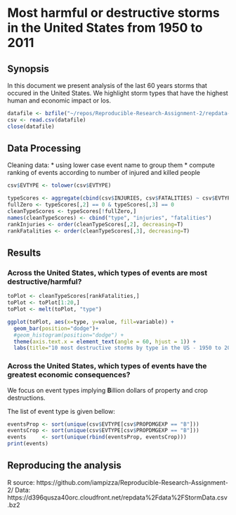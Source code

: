 Most harmful or destructive storms in the United States from 1950 to 2011
========================================================

## Synopsis
In this document we present analysis of the last 60 years storms that occured in the United States. We highlight storm types that have the highest human and economic impact or los.

```r
datafile <- bzfile("~/repos/Reproducible-Research-Assignment-2/repdata-data-StormData.csv.bz2", "r")
csv <- read.csv(datafile)
close(datafile)
```


## Data Processing

Cleaning data:
* using lower case event name to group them
* compute ranking of events according to number of injured and killed people

```r
csv$EVTYPE <- tolower(csv$EVTYPE)

typeScores <- aggregate(cbind(csv$INJURIES, csv$FATALITIES) ~ csv$EVTYPE, csv, sum) # 10s
fullZero <- typeScores[,2] == 0 & typeScores[,3] == 0
cleanTypeScores <- typeScores[!fullZero,]
names(cleanTypeScores) <- cbind("type", "injuries", "fatalities")
rankInjuries <- order(cleanTypeScores[,2], decreasing=T)
rankFatalities <- order(cleanTypeScores[,3], decreasing=T)

```


## Results

### Across the United States, which types of events are most destructive/harmful?

```r
toPlot <- cleanTypeScores[rankFatalities,]
toPlot <- toPlot[1:20,]
toPlot <- melt(toPlot, "type")

ggplot(toPlot, aes(x=type, y=value, fill=variable)) + 
  geom_bar(position="dodge")+
  #geom_histogram(position="dodge") +
  theme(axis.text.x = element_text(angle = 60, hjust = 1)) +
  labs(title="10 most destructive storms by type in the US - 1950 to 2011")

```

### Across the United States, which types of events have the greatest economic consequences?

We focus on event types implying **B**illion dollars of property and crop destructions.

The list of event type is given bellow:

```r
eventsProp <- sort(unique(csv$EVTYPE[csv$PROPDMGEXP == "B"]))
eventsCrop <- sort(unique(csv$EVTYPE[csv$PROPDMGEXP == "B"]))
events     <- sort(unique(rbind(eventsProp, eventsCrop)))
print(events)
```


## Reproducing the analysis

R source: https://github.com/iampizza/Reproducible-Research-Assignment-2/
Data: https://d396qusza40orc.cloudfront.net/repdata%2Fdata%2FStormData.csv.bz2


